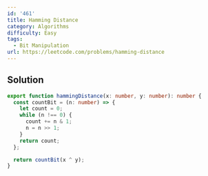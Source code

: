 ```yaml
---
id: '461'
title: Hamming Distance
category: Algorithms
difficulty: Easy
tags:
  - Bit Manipulation
url: https://leetcode.com/problems/hamming-distance
---
```


## Solution

```typescript filename="solution.ts" copy
export function hammingDistance(x: number, y: number): number {
  const countBit = (n: number) => {
    let count = 0;
    while (n !== 0) {
      count += n & 1;
      n = n >> 1;
    }
    return count;
  };

  return countBit(x ^ y);
}
```

